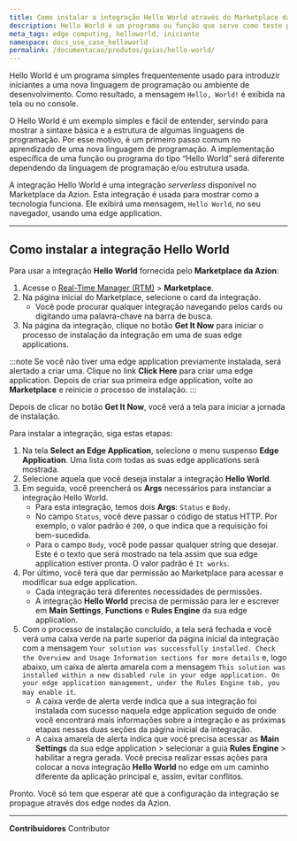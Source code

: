 ```yaml
---
title: Como instalar a integração Hello World através do Marketplace da Azion
description: Hello World é um programa ou função que serve como teste para os novos usuários entenderem a plataforma.
meta_tags: edge computing, helloworld, iniciante
namespace: docs_use_case_helloworld
permalink: /documentacao/produtos/guias/hello-world/
---
```


Hello World é um programa simples frequentemente usado para introduzir iniciantes a uma nova linguagem de programação ou ambiente de desenvolvimento. Como resultado, a mensagem `Hello, World!` é exibida na tela ou no console.

O Hello World é um exemplo simples e fácil de entender, servindo para mostrar a sintaxe básica e a estrutura de algumas linguagens de programação. Por esse motivo, é um primeiro passo comum no aprendizado de uma nova linguagem de programação. A implementação específica de uma função ou programa do tipo “Hello World” será diferente dependendo da linguagem de programação e/ou estrutura usada.

A integração Hello World é uma integração *serverless* disponível no Marketplace da Azion. Esta integração é usada para mostrar como a tecnologia funciona. Ele exibirá uma mensagem, `Hello World`, no seu navegador, usando uma edge application.

---

## Como instalar a integração Hello World

Para usar a integração **Hello World** fornecida pelo **Marketplace da Azion**:

1. Acesse o [Real-Time Manager (RTM)](/pt-br/documentacao/produtos/guias/como-acessar-o-rtm/) > **Marketplace**.
2. Na página inicial do Marketplace, selecione o card da integração.
   - Você pode procurar qualquer integração navegando pelos cards ou digitando uma palavra-chave na barra de busca.
3. Na página da integração, clique no botão **Get It Now** para iniciar o processo de instalação da integração em uma de suas edge applications.

:::note
Se você não tiver uma edge application previamente instalada, será alertado a criar uma. Clique no link **Click Here** para criar uma edge application. Depois de criar sua primeira edge application, volte ao **Marketplace** e reinicie o processo de instalação.
:::

Depois de clicar no botão **Get It Now**, você verá a tela para iniciar a jornada de instalação. 

Para instalar a integração, siga estas etapas:

1. Na tela **Select an Edge Application**, selecione o menu suspenso **Edge Application**. Uma lista com todas as suas edge applications será mostrada.
2. Selecione aquela que você deseja instalar a integração **Hello World**.
3. Em seguida, você preencherá os **Args** necessários para instanciar a integração Hello World.
   - Para esta integração, temos dois **Args**: `Status` e `Body`.
   - No campo `Status`, você deve passar o código de status HTTP. Por exemplo, o valor padrão é `200`, o que indica que a requisição foi bem-sucedida.
   - Para o campo `Body`, você pode passar qualquer string que desejar. Este é o texto que será mostrado na tela assim que sua edge application estiver pronta. O valor padrão é `It works`.
4. Por último, você terá que dar permissão ao Marketplace para acessar e modificar sua edge application.
   - Cada integração terá diferentes necessidades de permissões.
   - A integração **Hello World** precisa de permissão para ler e escrever em **Main Settings**, **Functions** e **Rules Engine** da sua edge application.
5. Com o processo de instalação concluído, a tela será fechada e você verá uma caixa verde na parte superior da página inicial da integração com a mensagem `Your solution was successfully installed. Check the Overview and Usage Information sections for more details` e, logo abaixo, um caixa de alerta amarela com a mensagem `This solution was installed within a new disabled rule in your edge application. On your edge application management, under the Rules Engine tab, you may enable it`.
    - A caixa verde de alerta verde indica que a sua integração foi instalada com sucesso naquela edge application seguido de onde você encontrará mais informações sobre a integração e as próximas etapas nessas duas seções da página inicial da integração.
    - A caixa amarela de alerta indica que você precisa acessar as **Main Settings** da sua edge application > selecionar a guia **Rules Engine** > habilitar a regra gerada. Você precisa realizar essas ações para colocar a nova integração **Hello World** no edge em um caminho diferente da aplicação principal e, assim, evitar conflitos.

Pronto. Você só tem que esperar até que a configuração da integração se propague através dos edge nodes da Azion.





---


**Contribuidores** <ContributorList>Contributor</ContributorList>
